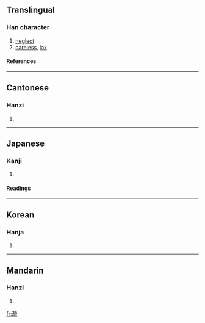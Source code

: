 {{see|踈}}

==Translingual==
===Han character===
{{Han char|rn=103|rad=疋|as=07|sn=12|four=1011<sub>3</sub>|canj=弓一卜戈山 (NMYIU)}}
# [[neglect]]
# [[careless]], [[lax]]
====References====
{{Han ref|kx=0767.230|dkj=22000|dj=1178.020|hdz=42750.020|uh=758F|ud=30095|bh=B2A8|bd=45736}}

----
==Cantonese==
===Hanzi===
{{yue-hanzi|jyut=|y=so1}}
# {{defn|Cantonese}}

----
==Japanese==
===Kanji===
{{ja-kanji|grade=|rs=疋07}}
# {{defn|Japanese}} 
====Readings====
{{ja-readings|on=[[そ]] (so), [[しょ]] (sho)|kun=[[とおる]] (tooru), [[うとい]] (utoi), [[まばら]] (mabara)|nanori=}}

----
==Korean==
===Hanja===
{{ko-hanja|hangeul=소|eumhun=|rv=so|mr=so|y=so}}
# {{defn|Korean}}

----
==Mandarin==
===Hanzi===
{{cmn-hanzi|pin=[[shū]] (shu1), [[shù]] (shu4)|wg=shu<sup>1</sup>, shu<sup>4</sup>}}
# {{defn|Mandarin}}

[[fr:疏]]